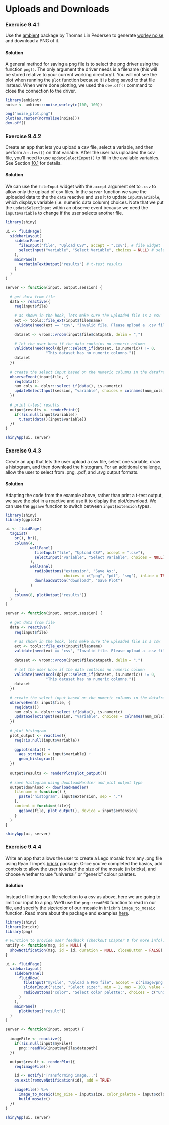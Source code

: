 # Uploads and Downloads

### Exercise 9.4.1 {-}

Use the [ambient](https://ambient.data-imaginist.com) package by Thomas Lin
Pedersen to generate [worley noise](https://ambient.data-imaginist.com/reference/noise_worley.html)
and download a PNG of it.

:::solution
#### Solution {-}

A general method for saving a png file is to select the png driver using the
function `png()`. The only argument the driver needs is a filename (this will
be stored relative to your current working directory!). You will not see the
plot when running the `plot` function because it is being saved to that file
instead. When we're done plotting, we used the `dev.off()` command to close the
connection to the driver.

```r
library(ambient)
noise <- ambient::noise_worley(c(100, 100))

png("noise_plot.png")
plot(as.raster(normalise(noise)))
dev.off()
```
:::

<!---------------------------------------------------------------------------->
<!---------------------------------------------------------------------------->
<!---------------------------------------------------------------------------->

### Exercise 9.4.2 {-}

Create an app that lets you upload a csv file, select a variable, and then
perform a `t.test()` on that variable. After the user has uploaded the csv
file, you'll need to use `updateSelectInput()` to fill in the available
variables. See Section
[10.1](https://mastering-shiny.org/action-dynamic.html#updating-inputs)
for details.

:::solution
#### Solution {-}

We can use the `fileInput` widget with the `accept` argument set to `.csv` to
allow only the upload of csv files. In the `server` function we save the
uploaded data to the the `data` reactive and use it to update `input$variable`,
which displays variable (i.e. numeric data column) choices. Note that we put
the `updateSelectInput` within an observe event because we need the
`input$variable` to change if the user selects another file.

```r
library(shiny)

ui <- fluidPage(
  sidebarLayout(
    sidebarPanel(
      fileInput("file", "Upload CSV", accept = ".csv"), # file widget
      selectInput("variable", "Select Variable", choices = NULL) # select widget
    ),
    mainPanel(
      verbatimTextOutput("results") # t-test results
    )
  )
)

server <- function(input, output,session) {
  
  # get data from file
  data <- reactive({
    req(input$file)
    
    # as shown in the book, lets make sure the uploaded file is a csv
    ext <- tools::file_ext(input$file$name)
    validate(need(ext == "csv", "Invalid file. Please upload a .csv file"))
    
    dataset <- vroom::vroom(input$file$datapath, delim = ",")
    
    # let the user know if the data contains no numeric column
    validate(need(ncol(dplyr::select_if(dataset, is.numeric)) != 0,
                  "This dataset has no numeric columns."))
    dataset
  })
  
  # create the select input based on the numeric columns in the dataframe
  observeEvent(input$file, {
    req(data())
    num_cols <- dplyr::select_if(data(), is.numeric)
    updateSelectInput(session, "variable", choices = colnames(num_cols))
  })
  
  # print t-test results
  output$results <- renderPrint({
    if(!is.null(input$variable))
      t.test(data()[input$variable])
  })
}

shinyApp(ui, server)
```
:::

<!---------------------------------------------------------------------------->
<!---------------------------------------------------------------------------->
<!---------------------------------------------------------------------------->

### Exercise 9.4.3 {-}

Create an app that lets the user upload a csv file, select one variable,
draw a histogram, and then download the histogram. For an additional challenge,
allow the user to select from .png, .pdf, and .svg output formats.

:::solution
#### Solution {-}

Adapting the code from the example above, rather than print a t-test output, we
save the plot in a reactive and use it to display the plot/download. We can use
the `ggsave` function to switch between `input$extension` types.

```r
library(shiny)
library(ggplot2)

ui <- fluidPage(
  tagList(
    br(), br(),
    column(4,
           wellPanel(
             fileInput("file", "Upload CSV", accept = ".csv"),
             selectInput("variable", "Select Variable", choices = NULL),
           ),
           wellPanel(
             radioButtons("extension", "Save As:",
                          choices = c("png", "pdf", "svg"), inline = TRUE),
             downloadButton("download", "Save Plot")
           )
    ),
    column(8, plotOutput("results"))
  )
)

server <- function(input, output,session) {
  
  # get data from file
  data <- reactive({
    req(input$file)
    
    # as shown in the book, lets make sure the uploaded file is a csv
    ext <- tools::file_ext(input$file$name)
    validate(need(ext == "csv", "Invalid file. Please upload a .csv file"))
    
    dataset <- vroom::vroom(input$file$datapath, delim = ",")
    
    # let the user know if the data contains no numeric column
    validate(need(ncol(dplyr::select_if(dataset, is.numeric)) != 0,
                  "This dataset has no numeric columns."))
    dataset
  })
  
  # create the select input based on the numeric columns in the dataframe
  observeEvent( input$file, {
    req(data())
    num_cols <- dplyr::select_if(data(), is.numeric)
    updateSelectInput(session, "variable", choices = colnames(num_cols))
  })
  
  # plot histogram
  plot_output <- reactive({
    req(!is.null(input$variable))
    
    ggplot(data()) +
      aes_string(x = input$variable) +
      geom_histogram()
  })
  
  output$results <- renderPlot(plot_output())
  
  # save histogram using downloadHandler and plot output type
  output$download <- downloadHandler(
    filename = function() {
      paste("histogram", input$extension, sep = ".")
    },
    content = function(file){
      ggsave(file, plot_output(), device = input$extension)
    }
  )
}

shinyApp(ui, server)
```
:::

<!---------------------------------------------------------------------------->
<!---------------------------------------------------------------------------->
<!---------------------------------------------------------------------------->

### Exercise 9.4.4 {-}

Write an app that allows the user to create a Lego mosaic from any .png file
using Ryan Timpe's [brickr](https://github.com/ryantimpe/brickr) package. Once
you've completed the basics, add controls to allow the user to select the size
of the mosaic (in bricks), and choose whether to use "universal" or "generic"
colour palettes.

:::solution
#### Solution {-}

Instead of limiting our file selection to a csv as above, here we are going to
limit our input to a png. We'll use the `png::readPNG` function to read in our
file, and specify the size/color of our mosaic in `brickr`'s `image_to_mosaic`
function. Read more about the package and examples
[here](https://github.com/ryantimpe/brickr).

```r
library(shiny)
library(brickr)
library(png)

# Function to provide user feedback (checkout Chapter 8 for more info).
notify <- function(msg, id = NULL) {
  showNotification(msg, id = id, duration = NULL, closeButton = FALSE)
}

ui <- fluidPage(
  sidebarLayout(
    sidebarPanel(
      fluidRow(
        fileInput("myFile", "Upload a PNG file", accept = c('image/png')),
        sliderInput("size", "Select size:", min = 1, max = 100, value = 35),
        radioButtons("color", "Select color palette:", choices = c("universal", "generic"))
      )
    ),
    mainPanel(
      plotOutput("result"))
  )
)

server <- function(input, output) {

  imageFile <- reactive({
    if(!is.null(input$myFile))
      png::readPNG(input$myFile$datapath)
  })

  output$result <- renderPlot({
    req(imageFile())

    id <- notify("Transforming image...")
    on.exit(removeNotification(id), add = TRUE)

    imageFile() %>%
      image_to_mosaic(img_size = input$size, color_palette = input$color) %>%
      build_mosaic()
  })
}

shinyApp(ui, server)
```
:::
